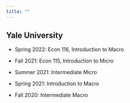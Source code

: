 ```yaml
---
title: ""
---
```


## Yale University

-   Spring 2022: Econ 116, Introduction to Macro

-   Fall 2021: Econ 115, Introduction to Micro

-   Summer 2021: Intermediate Micro

-   Spring 2021: Introduction to Macro

-   Fall 2020: Intermediate Macro
